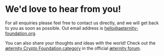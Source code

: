 <div className={"prose font-serif"}>

  # We'd love to hear from you!
  For all enquiries please feel free to contact us directly, and we will get back to you as soon as possible. Out email
  address is
  [hello@aeternity-foundation.org](hello@aeternity-foundation.org).


  You can also share your thoughts and ideas with the world! Check out the [æternity Crypto Foundation
  category](https://forum.aeternity.com/c/li-foundation/31) in
  the official [æternity forum](https://forum.aeternity.com/).
</div>
